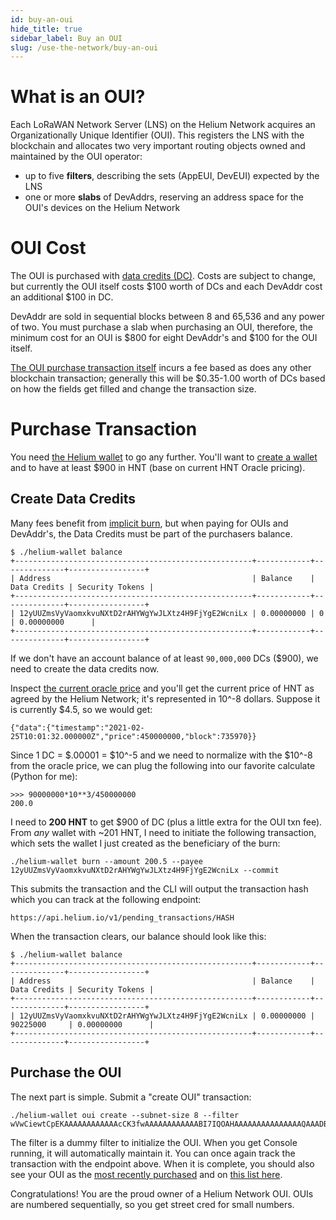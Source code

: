 ```yaml
---
id: buy-an-oui
hide_title: true
sidebar_label: Buy an OUI
slug: /use-the-network/buy-an-oui
---
```



# What is an OUI?

Each LoRaWAN Network Server (LNS) on the Helium Network acquires an
Organizationally Unique Identifier (OUI). This registers the LNS with the
blockchain and allocates two very important routing objects owned and maintained
by the OUI operator:

- up to five **filters**, describing the sets (AppEUI, DevEUI) expected by the
  LNS
- one or more **slabs** of DevAddrs, reserving an address space for the OUI's
  devices on the Helium Network

# OUI Cost

The OUI is purchased with [data credits (DC)](/blockchain/transaction-fees). Costs are subject to change, but
currently the OUI itself costs $100 worth of DCs and each DevAddr cost an
additional $100 in DC.

DevAddr are sold in sequential blocks between 8 and 65,536 and any power of two.
You must purchase a slab when purchasing an OUI, therefore, the minimum cost for
an OUI is $800 for eight DevAddr's and $100 for the OUI itself.

[The OUI purchase transaction itself](https://github.com/helium/proto/blob/master/src/blockchain_txn_oui_v1.proto)
incurs a fee based as does any other blockchain transaction; generally this will
be $0.35-1.00 worth of DCs based on how the fields get filled and change the
transaction size.

# Purchase Transaction

You need [the Helium wallet](https://github.com/helium/helium-wallet-rs) to go
any further. You'll want to
[create a wallet](https://github.com/helium/helium-wallet-rs#create-a-wallet)
and to have at least $900 in HNT (base on current HNT Oracle pricing).

## Create Data Credits

Many fees benefit from
[implicit burn](/blockchain/transaction-fees#transaction-fees-and-implicit-burn),
but when paying for OUIs and DevAddr's, the Data Credits must be part of the
purchasers balance.

```text
$ ./helium-wallet balance
+-----------------------------------------------------+------------+--------------+-----------------+
| Address                                             | Balance    | Data Credits | Security Tokens |
+-----------------------------------------------------+------------+--------------+-----------------+
| 12yUUZmsVyVaomxkvuNXtD2rAHYWgYwJLXtz4H9FjYgE2WcniLx | 0.00000000 | 0            | 0.00000000      |
+-----------------------------------------------------+------------+--------------+-----------------+
```

If we don't have an account balance of at least `90,000,000` DCs ($900), we need to
create the data credits now.

Inspect
[the current oracle price](https://api.helium.io/v1/oracle/prices/current) and
you'll get the current price of HNT as agreed by the Helium Network; it's
represented in 10^-8 dollars. Suppose it is currently $4.5, so we would get:

```text
{"data":{"timestamp":"2021-02-25T10:01:32.000000Z","price":450000000,"block":735970}}
```

Since 1 DC = $.00001 = $10^-5 and we need to normalize with the $10^-8 from the
oracle price, we can plug the following into our favorite calculate (Python for
me):

```text
>>> 90000000*10**3/450000000
200.0
```

I need to **200 HNT** to get $900 of DC (plus a little extra for the OUI txn
fee). From _any_ wallet with ~201 HNT, I need to initiate the following
transaction, which sets the wallet I just created as the beneficiary of the
burn:

```text
./helium-wallet burn --amount 200.5 --payee 12yUUZmsVyVaomxkvuNXtD2rAHYWgYwJLXtz4H9FjYgE2WcniLx --commit
```

This submits the transaction and the CLI will output the transaction hash which
you can track at the following endpoint:

```
https://api.helium.io/v1/pending_transactions/HASH
```

When the transaction clears, our balance should look like this:

```text
$ ./helium-wallet balance
+-----------------------------------------------------+------------+--------------+-----------------+
| Address                                             | Balance    | Data Credits | Security Tokens |
+-----------------------------------------------------+------------+--------------+-----------------+
| 12yUUZmsVyVaomxkvuNXtD2rAHYWgYwJLXtz4H9FjYgE2WcniLx | 0.00000000 | 90225000     | 0.00000000      |
+-----------------------------------------------------+------------+--------------+-----------------+
```

## Purchase the OUI

The next part is simple. Submit a "create OUI" transaction:

```text
./helium-wallet oui create --subnet-size 8 --filter wVwCiewtCpEKAAAAAAAAAAAAcCK3fwAAAAAAAAAAAABI7IQOAHAAAAAAAAAAAAAAAQAAADBlAAAAAAAAAAAAADEAAAA2AAAAOgAAAA
```

The filter is a dummy filter to initialize the OUI. When you get Console
running, it will automatically maintain it. You can once again track the
transaction with the endpoint above. When it is complete, you should also see
your OUI as the [most recently purchased](https://api.helium.io/v1/ouis/last)
and on
[this list here](https://api.helium.io/v1/ouis?cursor=eyJ0eXBlcyI6Im91aV92MSIsImJsb2NrIjo3MDUxMDAsImFuY2hvcl9ibG9jayI6NzA1MTAwf).

Congratulations! You are the proud owner of a Helium Network OUI. OUIs are
numbered sequentially, so you get street cred for small numbers.
